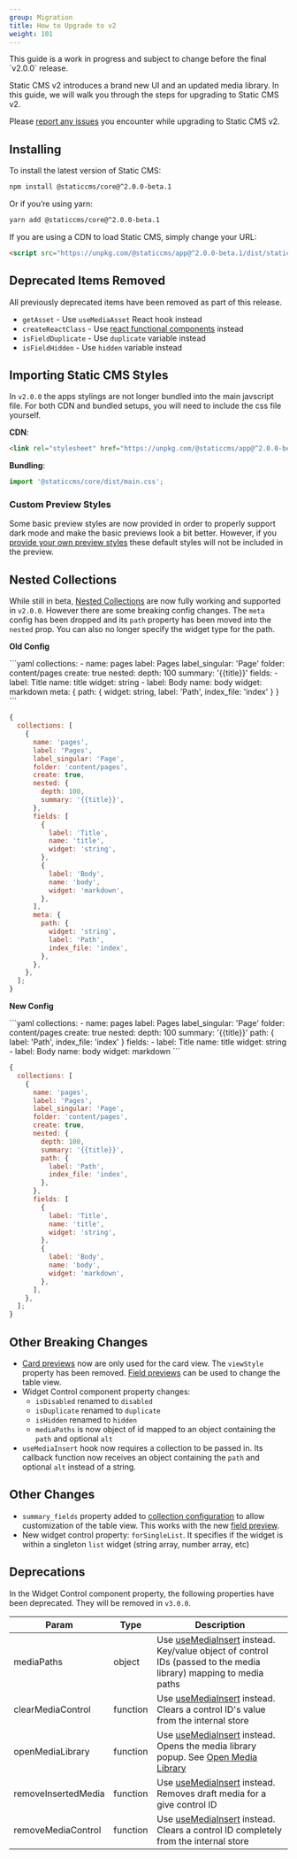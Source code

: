 ```yaml
---
group: Migration
title: How to Upgrade to v2
weight: 101
---
```


<Alert severity="warning">
  This guide is a work in progress and subject to change before the final `v2.0.0` release.
</Alert>

Static CMS v2 introduces a brand new UI and an updated media library. In this guide, we will walk you through the steps for upgrading to Static CMS v2.

Please [report any issues](https://github.com/StaticJsCMS/static-cms/issues/new) you encounter while upgrading to Static CMS v2.

## Installing

To install the latest version of Static CMS:

```bash
npm install @staticcms/core@^2.0.0-beta.1
```

Or if you’re using yarn:

```bash
yarn add @staticcms/core@^2.0.0-beta.1
```

If you are using a CDN to load Static CMS, simply change your URL:

```html
<script src="https://unpkg.com/@staticcms/app@^2.0.0-beta.1/dist/static-cms-app.js"></script>
```

## Deprecated Items Removed

All previously deprecated items have been removed as part of this release.

- `getAsset` - Use `useMediaAsset` React hook instead
- `createReactClass` - Use [react functional components](https://react.dev/learn) instead
- `isFieldDuplicate` - Use `duplicate` variable instead
- `isFieldHidden` - Use `hidden` variable instead

## Importing Static CMS Styles

In `v2.0.0` the apps stylings are not longer bundled into the main javscript file. For both CDN and bundled setups, you will need to include the css file yourself.

**CDN**:

```html
<link rel="stylesheet" href="https://unpkg.com/@staticcms/app@^2.0.0-beta.1/dist/main.css" />
```

**Bundling**:

```js
import '@staticcms/core/dist/main.css';
```

### Custom Preview Styles

Some basic preview styles are now provided in order to properly support dark mode and make the basic previews look a bit better. However, if you [provide your own preview styles](/docs/custom-previews#editor-preview-styles) these default styles will not be included in the preview.

## Nested Collections

While still in beta, [Nested Collections](/docs/collection-types#nested-collections) are now fully working and supported in `v2.0.0`. However there are some breaking config changes. The `meta` config has been dropped and its `path` property has been moved into the `nested` prop. You can also no longer specify the widget type for the path.

**Old Config**

<CodeTabs>
```yaml
collections:
  - name: pages
    label: Pages
    label_singular: 'Page'
    folder: content/pages
    create: true
    nested:
      depth: 100
      summary: '{{title}}'
    fields:
      - label: Title
        name: title
        widget: string
      - label: Body
        name: body
        widget: markdown
    meta: { path: { widget: string, label: 'Path', index_file: 'index' } }
```

```js
{
  collections: [
    {
      name: 'pages',
      label: 'Pages',
      label_singular: 'Page',
      folder: 'content/pages',
      create: true,
      nested: {
        depth: 100,
        summary: '{{title}}',
      },
      fields: [
        {
          label: 'Title',
          name: 'title',
          widget: 'string',
        },
        {
          label: 'Body',
          name: 'body',
          widget: 'markdown',
        },
      ],
      meta: {
        path: {
          widget: 'string',
          label: 'Path',
          index_file: 'index',
        },
      },
    },
  ];
}
```

</CodeTabs>

**New Config**

<CodeTabs>
```yaml
collections:
  - name: pages
    label: Pages
    label_singular: 'Page'
    folder: content/pages
    create: true
    nested:
      depth: 100
      summary: '{{title}}'
      path: { label: 'Path', index_file: 'index' }
    fields:
      - label: Title
        name: title
        widget: string
      - label: Body
        name: body
        widget: markdown
```

```js
{
  collections: [
    {
      name: 'pages',
      label: 'Pages',
      label_singular: 'Page',
      folder: 'content/pages',
      create: true,
      nested: {
        depth: 100,
        summary: '{{title}}',
        path: {
          label: 'Path',
          index_file: 'index',
        },
      },
      fields: [
        {
          label: 'Title',
          name: 'title',
          widget: 'string',
        },
        {
          label: 'Body',
          name: 'body',
          widget: 'markdown',
        },
      ],
    },
  ];
}
```

</CodeTabs>

## Other Breaking Changes

- [Card previews](/docs/custom-previews#collection-card-preview) now are only used for the card view. The `viewStyle` property has been removed. [Field previews](/docs/custom-previews#field-preview) can be used to change the table view.
- Widget Control component property changes:
  - `isDisabled` renamed to `disabled`
  - `isDuplicate` renamed to `duplicate`
  - `isHidden` renamed to `hidden`
  - `mediaPaths` is now object of id mapped to an object containing the `path` and optional `alt`
- `useMediaInsert` hook now requires a collection to be passed in. Its callback function now receives an object containing the `path` and optional `alt` instead of a string.

## Other Changes

- `summary_fields` property added to [collection configuration](/docs/collection-overview) to allow customization of the table view. This works with the new [field preview](/docs/custom-previews).
- New widget control property: `forSingleList`. It specifies if the widget is within a singleton `list` widget (string array, number array, etc)

## Deprecations

In the Widget Control component property, the following properties have been deprecated. They will be removed in `v3.0.0`.

| Param               | Type     | Description                                                                                                                                                                                                                     |
| ------------------- | -------- | ------------------------------------------------------------------------------------------------------------------------------------------------------------------------------------------------------------------------------- |
| mediaPaths          | object   | <Deprecated>Use [useMediaInsert](/docs/custom-widgets#interacting-with-the-media-library) instead.</Deprecated> Key/value object of control IDs (passed to the media library) mapping to media paths |
| clearMediaControl   | function | <Deprecated>Use [useMediaInsert](/docs/custom-widgets#interacting-with-the-media-library) instead.</Deprecated> Clears a control ID's value from the internal store                                  |
| openMediaLibrary    | function | <Deprecated>Use [useMediaInsert](/docs/custom-widgets#interacting-with-the-media-library) instead.</Deprecated> Opens the media library popup. See [Open Media Library](#open-media-library)         |
| removeInsertedMedia | function | <Deprecated>Use [useMediaInsert](/docs/custom-widgets#interacting-with-the-media-library) instead.</Deprecated> Removes draft media for a give control ID                                            |
| removeMediaControl  | function | <Deprecated>Use [useMediaInsert](/docs/custom-widgets#interacting-with-the-media-library) instead.</Deprecated> Clears a control ID completely from the internal store                               |
